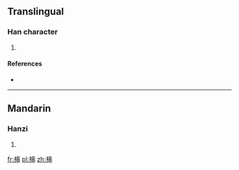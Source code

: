 ==Translingual==

===Han character===
{{Han char|rn=75|rad=木|as=07|sn=11|four=|canj=木中中 (DLL)}}

# {{defn|Han|sort=木07}}

====References====
* {{Han ref|kx=0529.090|dkj=14854|hdz=21214.050|uh=6899|ud=26777}}

----

==Mandarin==

===Hanzi===
{{cmn-hanzi|pin=[[huàn]] ([[huan4]]), [[jiā]] ([[jia1]])|wg=huan<sup>4</sup>, chia<sup>1</sup>}}

# {{defn|Mandarin|sort=木07}}

[[fr:梙]]
[[pl:梙]]
[[zh:梙]]